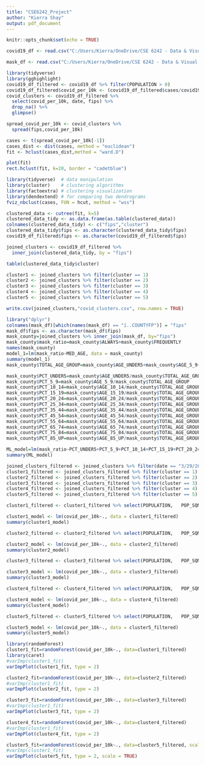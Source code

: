 ---
title: "CSE6242_Project"
author: "Kierra Shay"
output: pdf_document
---

```{r setup, include=FALSE}
knitr::opts_chunk$set(echo = TRUE)
```

```{r}
covid19_df <- read.csv("C:/Users/Kierra/OneDrive/CSE 6242 - Data & Visual Analytics/Joined Datasets/US_Counties_Covid_withDemographics.csv", stringsAsFactors = FALSE)
```
```{r}
mask_df <- read.csv("C:/Users/Kierra/OneDrive/CSE 6242 - Data & Visual Analytics/Joined Datasets/mask-use-by-county_ana.csv")
```

```{r}
library(tidyverse)
library(gghighlight)
covid19_df_filtered <- covid19_df %>% filter(POPULATION > 0)
covid19_df_filtered$covid_per_10k <- (covid19_df_filtered$cases/covid19_df_filtered$POPULATION)*10000
covid_clusters <- covid19_df_filtered %>%
  select(covid_per_10k, date, fips) %>%
  drop_na() %>%
  glimpse()
```
```{r}
spread_covid_per_10k <- covid_clusters %>%
  spread(fips,covid_per_10k)
```


```{r}
cases <- t(spread_covid_per_10k[-1])
cases_dist <- dist(cases, method = "euclidean")
fit <- hclust(cases_dist,method = "ward.D")
```


```{r}
plot(fit)
rect.hclust(fit, k=20, border = "cadetblue")
```
```{r}
library(tidyverse)  # data manipulation
library(cluster)    # clustering algorithms
library(factoextra) # clustering visualization
library(dendextend) # for comparing two dendrograms
fviz_nbclust(cases, FUN = hcut, method = "wss")
```



```{r}
clustered_data <- cutree(fit, k=5)
clustered_data_tidy <- as.data.frame(as.table(clustered_data)) 
colnames(clustered_data_tidy) <- c("fips","cluster")
clustered_data_tidy$fips <- as.character(clustered_data_tidy$fips)
covid19_df_filtered$fips <- as.character(covid19_df_filtered$fips)

joined_clusters <- covid19_df_filtered %>%
  inner_join(clustered_data_tidy, by = "fips")

table(clustered_data_tidy$cluster)
```

```{r}
cluster1 <- joined_clusters %>% filter(cluster == 1)
cluster2 <- joined_clusters %>% filter(cluster == 2)
cluster3 <- joined_clusters %>% filter(cluster == 3)
cluster4 <- joined_clusters %>% filter(cluster == 4)
cluster5 <- joined_clusters %>% filter(cluster == 5)
```
```{r}
write.csv(joined_clusters,"covid_clusters.csv", row.names = TRUE)
```

```{r}
library("dplyr")
colnames(mask_df)[which(names(mask_df) == "ï..COUNTYFP")] = "fips"
mask_df$fips <- as.character(mask_df$fips)
mask_county=joined_clusters %>% inner_join(mask_df, by="fips")
mask_county$mask_ratio=mask_county$ALWAYS+mask_county$FREQUENTLY
names(mask_county)
model_1=lm(mask_ratio~MED_AGE, data = mask_county)
summary(model_1)
mask_county$TOTAL_AGE_GROUP=mask_county$AGE_UNDER5+mask_county$AGE_5_9+mask_county$AGE_10_14+mask_county$AGE_15_19+mask_county$AGE_20_24+mask_county$AGE_25_34+mask_county$AGE_35_44+mask_county$AGE_45_54+mask_county$AGE_55_64+mask_county$AGE_65_74+mask_county$AGE_75_84+mask_county$AGE_85_UP

mask_county$PCT_UNDER5=mask_county$AGE_UNDER5/mask_county$TOTAL_AGE_GROUP
mask_county$PCT_5_9=mask_county$AGE_5_9/mask_county$TOTAL_AGE_GROUP
mask_county$PCT_10_14=mask_county$AGE_10_14/mask_county$TOTAL_AGE_GROUP
mask_county$PCT_15_19=mask_county$AGE_15_19/mask_county$TOTAL_AGE_GROUP
mask_county$PCT_20_24=mask_county$AGE_20_24/mask_county$TOTAL_AGE_GROUP
mask_county$PCT_25_34=mask_county$AGE_25_34/mask_county$TOTAL_AGE_GROUP
mask_county$PCT_35_44=mask_county$AGE_35_44/mask_county$TOTAL_AGE_GROUP
mask_county$PCT_45_54=mask_county$AGE_45_54/mask_county$TOTAL_AGE_GROUP
mask_county$PCT_55_64=mask_county$AGE_55_64/mask_county$TOTAL_AGE_GROUP
mask_county$PCT_65_74=mask_county$AGE_65_74/mask_county$TOTAL_AGE_GROUP
mask_county$PCT_75_84=mask_county$AGE_75_84/mask_county$TOTAL_AGE_GROUP
mask_county$PCT_85_UP=mask_county$AGE_85_UP/mask_county$TOTAL_AGE_GROUP

ML_model=lm(mask_ratio~PCT_UNDER5+PCT_5_9+PCT_10_14+PCT_15_19+PCT_20_24+PCT_25_34+PCT_35_44+PCT_45_54+PCT_55_64+PCT_65_74+PCT_75_84+PCT_85_UP, data = mask_county)
summary(ML_model)
```
```{r}
joined_clusters_filtered <- joined_clusters %>% filter(date == "3/29/2021")
cluster1_filtered <- joined_clusters_filtered %>% filter(cluster == 1)
cluster2_filtered <- joined_clusters_filtered %>% filter(cluster == 2)
cluster3_filtered <- joined_clusters_filtered %>% filter(cluster == 3)
cluster4_filtered <- joined_clusters_filtered %>% filter(cluster == 4)
cluster5_filtered <- joined_clusters_filtered %>% filter(cluster == 5)
```


```{r}
cluster1_filtered <- cluster1_filtered %>% select(POPULATION,	POP_SQMI,	POP2010,	POP10_SQMI,	WHITE,	BLACK,	AMERI_ES,	ASIAN,	HAWN_PI,	HISPANIC,	OTHER,	MULT_RACE,	MALES,	FEMALES,	AGE_UNDER5,	AGE_5_9,	AGE_10_14,	AGE_15_19,	AGE_20_24,	AGE_25_34,	AGE_35_44,	AGE_45_54,	AGE_55_64,	AGE_65_74,	AGE_75_84,	AGE_85_UP,	MED_AGE,	MED_AGE_M,	MED_AGE_F,	HOUSEHOLDS,	AVE_HH_SZ,	HSEHLD_1_M,	HSEHLD_1_F,	MARHH_CHD,	MARHH_NO_C,	MHH_CHILD,	FHH_CHILD,	FAMILIES,	AVE_FAM_SZ,	HSE_UNITS,	VACANT,	OWNER_OCC,	RENTER_OCC,	NO_FARMS12,	AVE_SIZE12,	CROP_ACR12,	AVE_SALE12,	SQMI,	Shape_Leng,	SHAPE_Length,	SHAPE_Area,	covid_per_10k)

cluster1_model <- lm(covid_per_10k~., data = cluster1_filtered)
summary(cluster1_model)
```


```{r}
cluster2_filtered <- cluster2_filtered %>% select(POPULATION,	POP_SQMI,	POP2010,	POP10_SQMI,	WHITE,	BLACK,	AMERI_ES,	ASIAN,	HAWN_PI,	HISPANIC,	OTHER,	MULT_RACE,	MALES,	FEMALES,	AGE_UNDER5,	AGE_5_9,	AGE_10_14,	AGE_15_19,	AGE_20_24,	AGE_25_34,	AGE_35_44,	AGE_45_54,	AGE_55_64,	AGE_65_74,	AGE_75_84,	AGE_85_UP,	MED_AGE,	MED_AGE_M,	MED_AGE_F,	HOUSEHOLDS,	AVE_HH_SZ,	HSEHLD_1_M,	HSEHLD_1_F,	MARHH_CHD,	MARHH_NO_C,	MHH_CHILD,	FHH_CHILD,	FAMILIES,	AVE_FAM_SZ,	HSE_UNITS,	VACANT,	OWNER_OCC,	RENTER_OCC,	NO_FARMS12,	AVE_SIZE12,	CROP_ACR12,	AVE_SALE12,	SQMI,	Shape_Leng,	SHAPE_Length,	SHAPE_Area,	covid_per_10k)

cluster2_model <- lm(covid_per_10k~., data = cluster2_filtered)
summary(cluster2_model)
```

```{r}
cluster3_filtered <- cluster3_filtered %>% select(POPULATION,	POP_SQMI,	POP2010,	POP10_SQMI,	WHITE,	BLACK,	AMERI_ES,	ASIAN,	HAWN_PI,	HISPANIC,	OTHER,	MULT_RACE,	MALES,	FEMALES,	AGE_UNDER5,	AGE_5_9,	AGE_10_14,	AGE_15_19,	AGE_20_24,	AGE_25_34,	AGE_35_44,	AGE_45_54,	AGE_55_64,	AGE_65_74,	AGE_75_84,	AGE_85_UP,	MED_AGE,	MED_AGE_M,	MED_AGE_F,	HOUSEHOLDS,	AVE_HH_SZ,	HSEHLD_1_M,	HSEHLD_1_F,	MARHH_CHD,	MARHH_NO_C,	MHH_CHILD,	FHH_CHILD,	FAMILIES,	AVE_FAM_SZ,	HSE_UNITS,	VACANT,	OWNER_OCC,	RENTER_OCC,	NO_FARMS12,	AVE_SIZE12,	CROP_ACR12,	AVE_SALE12,	SQMI,	Shape_Leng,	SHAPE_Length,	SHAPE_Area,	covid_per_10k)

cluster3_model <- lm(covid_per_10k~., data = cluster3_filtered)
summary(cluster3_model)
```

```{r}
cluster4_filtered <- cluster4_filtered %>% select(POPULATION,	POP_SQMI,	POP2010,	POP10_SQMI,	WHITE,	BLACK,	AMERI_ES,	ASIAN,	HAWN_PI,	HISPANIC,	OTHER,	MULT_RACE,	MALES,	FEMALES,	AGE_UNDER5,	AGE_5_9,	AGE_10_14,	AGE_15_19,	AGE_20_24,	AGE_25_34,	AGE_35_44,	AGE_45_54,	AGE_55_64,	AGE_65_74,	AGE_75_84,	AGE_85_UP,	MED_AGE,	MED_AGE_M,	MED_AGE_F,	HOUSEHOLDS,	AVE_HH_SZ,	HSEHLD_1_M,	HSEHLD_1_F,	MARHH_CHD,	MARHH_NO_C,	MHH_CHILD,	FHH_CHILD,	FAMILIES,	AVE_FAM_SZ,	HSE_UNITS,	VACANT,	OWNER_OCC,	RENTER_OCC,	NO_FARMS12,	AVE_SIZE12,	CROP_ACR12,	AVE_SALE12,	SQMI,	Shape_Leng,	SHAPE_Length,	SHAPE_Area,	covid_per_10k)

cluster4_model <- lm(covid_per_10k~., data = cluster4_filtered)
summary(cluster4_model)
```

```{r}
cluster5_filtered <- cluster5_filtered %>% select(POPULATION,	POP_SQMI,	POP2010,	POP10_SQMI,	WHITE,	BLACK,	AMERI_ES,	ASIAN,	HAWN_PI,	HISPANIC,	OTHER,	MULT_RACE,	MALES,	FEMALES,	AGE_UNDER5,	AGE_5_9,	AGE_10_14,	AGE_15_19,	AGE_20_24,	AGE_25_34,	AGE_35_44,	AGE_45_54,	AGE_55_64,	AGE_65_74,	AGE_75_84,	AGE_85_UP,	MED_AGE,	MED_AGE_M,	MED_AGE_F,	HOUSEHOLDS,	AVE_HH_SZ,	HSEHLD_1_M,	HSEHLD_1_F,	MARHH_CHD,	MARHH_NO_C,	MHH_CHILD,	FHH_CHILD,	FAMILIES,	AVE_FAM_SZ,	HSE_UNITS,	VACANT,	OWNER_OCC,	RENTER_OCC,	NO_FARMS12,	AVE_SIZE12,	CROP_ACR12,	AVE_SALE12,	SQMI,	Shape_Leng,	SHAPE_Length,	SHAPE_Area,	covid_per_10k)

cluster5_model <- lm(covid_per_10k~., data = cluster5_filtered)
summary(cluster5_model)
```

```{r}
library(randomForest)
cluster1_fit=randomForest(covid_per_10k~., data=cluster1_filtered)
library(caret)
#varImp(cluster1_fit)
varImpPlot(cluster1_fit, type = 2)
```
```{r}
cluster2_fit=randomForest(covid_per_10k~., data=cluster2_filtered)
#varImp(cluster1_fit)
varImpPlot(cluster2_fit, type = 2)
```

```{r}
cluster3_fit=randomForest(covid_per_10k~., data=cluster3_filtered)
#varImp(cluster1_fit)
varImpPlot(cluster3_fit, type = 2)
```

```{r}
cluster4_fit=randomForest(covid_per_10k~., data=cluster4_filtered)
#varImp(cluster1_fit)
varImpPlot(cluster4_fit, type = 2)
```

```{r}
cluster5_fit=randomForest(covid_per_10k~., data=cluster5_filtered, scale = TRUE)
#varImp(cluster1_fit)
varImpPlot(cluster5_fit, type = 2, scale = TRUE)
```











